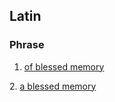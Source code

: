 ==Latin==

===Phrase===
{{head|la|phrase|head=[[beatae]] [[memoriae]]}}

# [[of blessed memory]]

2. [[a blessed memory]]